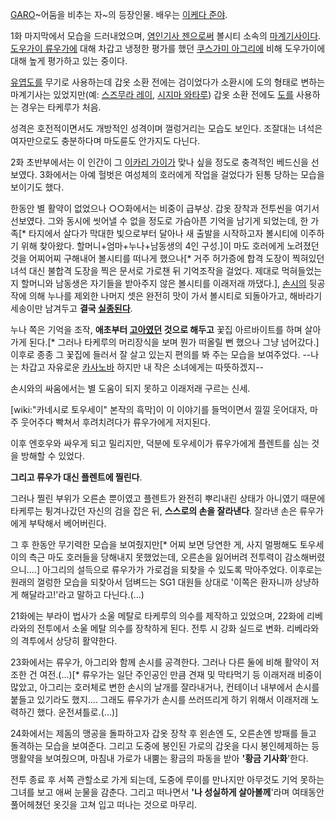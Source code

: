 [[GARO]]~어둠을 비추는 자~의 등장인물. 배우는 [[이케다 준야]].

1화 마지막에서 모습을 드러내었으며, [[염인기사 젠]]으로써 볼시티 소속의 [[마계기사]]이다. [[도우가이 류우가]]에 대해 차갑고 냉정한 평가를 했던 [[쿠스가미 아그리]]에 비해 도우가이에 대해 높게 평가하고 있는 중이다.

[[유엽도]]를 무기로 사용하는데 갑옷 소환 전에는 검이었다가 소환시에 도의 형태로 변하는 마계기사는 있었지만(예: [[스즈무라 레이]], [[시지마 와타루]]) 갑옷 소환 전에도 [[도]]를 사용하는 경우는 타케루가 처음.

성격은 호전적이면서도 개방적인 성격이며 껄렁거리는 모습도 보인다. 조잘대는 녀석은 여자만으로도 충분하다며 마도륜도 안가지도 다닌다.

2화 초반부에서는 이 인간이 그 [[이카리 가이]]가 맞나 싶을 정도로 충격적인 베드신을 선보였다. 3화에서는 아예 헐벗은 여성체의 호러에게 작업을 걸었다가 된통 당하는 모습을 보이기도 했다.

한동안 별 활약이 없었으나 ○○화에서는 비중이 급부상. 갑옷 장착과 전투씬을 여기서 선보였다. 그와 동시에 씻어낼 수 없을 정도로 가슴아픈 기억을 남기게 되었는데, 한 가족[* 타지에서 살다가 막대한 빛으로부터 달아나 새 출발을 시작하고자 볼시티에 이주하기 위해 찾아왔다. 할머니+엄마+누나+남동생의 4인 구성.]이 마도 호러에게 노려졌던 것을 어찌어찌 구해내어 볼시티를 떠나게 했으나[* 거주 허가증에 합격 도장이 찍혀있던 녀석 대신 불합격 도장을 찍은 문서로 가로챈 뒤 기억조작을 걸었다. 제대로 먹혀들었는지 할머니와 남동생은 자기들을 받아주지 않은 볼시티를 이래저래 까댔다.], [[손시]]의 뒷공작에 의해 누나를 제외한 나머지 셋은 완전히 맛이 가서 볼시티로 되돌아가고, 해바라기 세송이만 남겨두고 '''결국 [[실종]]된다'''.

누나 쪽은 기억을 조작, '''애초부터 [[고아]]였던 것으로 해두고''' 꽃집 아르바이트를 하며 살아가게 된다.[* 그러나 타케루의 머리장식을 보며 뭔가 떠올릴 뻔 했으나 그냥 넘어갔다.] 이후로 종종 그 꽃집에 들러서 잘 살고 있는지 편의를 봐 주는 모습을 보여주었다. --나는 차갑고 자유로운 [[카사노바]] 하지만 내 작은 소녀에게는 따뜻하겠지--

손시와의 싸움에서는 별 도움이 되지 못하고 이래저래 구르는 신세.

[wiki:"카네시로 토우세이" 본작의 흑막]이 이 이야기를 들먹이면서 낄낄 웃어대자, 마주 웃어주다 빡쳐서 후려치려다가 류우가에게 저지된다.

이후 엔호우와 싸우게 되고 밀리지만, 덕분에 토우세이가 류우가에게 플렌트를 심는 것을 방해할 수 있었다.

'''그리고 류우가 대신 플렌트에 찔린다'''.

그러나 찔린 부위가 오른손 뿐이였고 플렌트가 완전히 뿌리내린 상태가 아니였기 때문에 타케루는 튕겨나갔던 자신의 검을 잡은 뒤, '''스스로의 손을 잘라낸다'''. 잘라낸 손은 류우가에게 부탁해서 베어버린다.

그 후 한동안 무기력한 모습을 보여줬지만[* 어찌 보면 당연한 게, 사지 멀쩡해도 토우세이의 측근 마도 호러들을 당해내지 못했었는데, 오른손을 잃어버려 전투력이 감소해버렸으니....] 아그리의 설득으로 류우가가 가로검을 되찾을 수 있도록 막아주었다. 이후로는 원래의 껄렁한 모습을 되찾아서 덤벼드는 SG1 대원들 상대로 '이쪽은 환자니까 상냥하게 해달라고!'라고 말하고 다닌다.(...)

21화에는 부라이 법사가 소울 메탈로 타케루의 의수를 제작하고 있었으며, 22화에 리베라와의 전투에서 소울 메탈 의수를 장착하게 된다. 전투 시 강화 실드로 변화. 리베라와의 격투에서 상당히 활약한다.

23화에서는 류우가, 아그리와 함께 손시를 공격한다. 그러나 다른 둘에 비해 활약이 저조한 건 여전.(...)[* 류우가는 일단 주인공인 만큼 견재 및 막타먹기 등 이래저래 비중이 많았고, 아그리는 호러체로 변한 손시의 날개를 잘라내거나, 컨테이너 내부에서 손시를 붙들고 있기라도 했지.... 그래도 류우가가 손시를 쓰러뜨리게 하기 위해서 이래저래 노력하긴 했다. 운전셔틀로.(...)]

24화에서는 제돔의 맹공을 돌파하고자 갑옷 장착 후 왼손엔 도, 오른손엔 방패를 들고 돌격하는 모습을 보여준다. 그리고 도중에 봉인된 가로의 갑옷을 다시 봉인헤제하는 등 맹활약을 보여줬으며, 마침내 가로가 내뿜는 황금의 파동을 받아 ''''황금 기사화''''한다.

전투 종료 후 서쪽 관할소로 가게 되는데, 도중에 루이를 만나지만 아무것도 기억 못하는 그녀를 보고 애써 눈물을 감춘다. 그리고 떠나면서 ''''나 성실하게 살아볼께''''라며 여태동안 풀어헤쳤던 옷깃을 고쳐 입고 떠나는 것으로 마무리.
